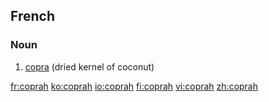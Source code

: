 ==French==
{{wikipedia|lang=fr}}

===Noun===
{{fr-noun|m}}

# [[copra]] (dried kernel of coconut)

[[fr:coprah]]
[[ko:coprah]]
[[io:coprah]]
[[fi:coprah]]
[[vi:coprah]]
[[zh:coprah]]